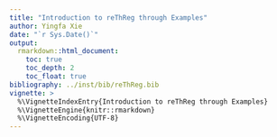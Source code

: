 ```yaml
---
title: "Introduction to reThReg through Examples"
author: Yingfa Xie
date: "`r Sys.Date()`"
output:
  rmarkdown::html_document:
    toc: true
    toc_depth: 2
    toc_float: true
bibliography: ../inst/bib/reThReg.bib
vignette: >
  %\VignetteIndexEntry{Introduction to reThReg through Examples}
  %\VignetteEngine{knitr::rmarkdown}
  %\VignetteEncoding{UTF-8}
---
```

